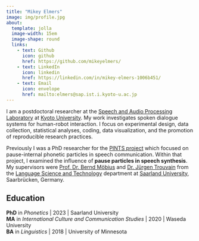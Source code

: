 ```yaml
---
title: "Mikey Elmers"
image: img/profile.jpg
about:
  template: jolla
  image-width: 15em
  image-shape: round
  links:
    - text: Github
      icon: github
      href: https://github.com/mikeyelmers/
    - text: LinkedIn
      icon: linkedin
      href: https://linkedin.com/in/mikey-elmers-1006b451/
    - text: Email
      icon: envelope
      href: mailto:elmers@sap.ist.i.kyoto-u.ac.jp
---
```


I am a postdoctoral researcher at the [Speech and Audio Processing Laboratory](http://sap.ist.i.kyoto-u.ac.jp/EN/) at [Kyoto University](https://www.kyoto-u.ac.jp/en). My work investigates spoken dialogue systems for human-robot interaction. I focus on experimental design, data collection, statistical analyses, coding, data visualization, and the promotion of reproducible research practices.

<!-- My interests are in phonetics, speech synthesis, and memory. -->

Previously I was a PhD researcher for the [PINTS project](http://pauseparticles.org/) which focused on pause-internal phonetic particles in speech communication. Within that project, I examined the influence of **pause particles in speech synthesis**. My supervisors were [Prof. Dr. Bernd Möbius](https://www.coli.uni-saarland.de/~moebius/mywww/index.html) and [Dr. Jürgen Trouvain](https://www.coli.uni-saarland.de/~trouvain/) from the [Language Science and Technology](https://www.lst.uni-saarland.de/) department at [Saarland University](https://www.uni-saarland.de/start.html), Saarbrücken, Germany.

:::{#hero-heading}

## Education
**PhD** in *Phonetics* | 2023 | Saarland University  
**MA** in *International Culture and Communication Studies* | 2020 | Waseda University  
**BA** in *Linguistics* | 2018 | University of Minnesota
:::
